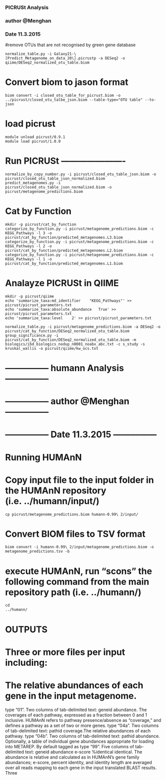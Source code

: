 



 
###############
### PICRUSt Analysis
### author @Menghan 
### Date 11.3.2015 
###############

#remove OTUs that are not recognised by green gene database
```
normalize_table.py -i Galaxy21-\[Predict_Metagenome_on_data_20\].picrustp -a DESeq2 -o qiime/DESeq2_normalized_otu_table.biom
```

# Convert biom to jason format
```
biom convert -i closed_otu_table_for_picrust.biom -o ../picrust/closed_otu_talbe_json.biom --table-type="OTU table" --to-json
```

# load picrust
```
module unload picrust/0.9.1
module load picrust/1.0.0
```
# Run PICRUSt ----------------------
```
normalize_by_copy_number.py -i picrust/closed_otu_table_json.biom -o picrust/closed_otu_table_json_normalized.biom
predict_metagenomes.py -i picrust/closed_otu_table_json_normalized.biom -o picrust/metagenome_predictions.biom
```

# Cat by Function
```
mkdir -p picrust/cat_by_function
categorize_by_function.py -i picrust/metagenome_predictions.biom -c KEGG_Pathways -l 3 -o picrust/cat_by_function/predicted_metagenomes.L3.biom
categorize_by_function.py -i picrust/metagenome_predictions.biom -c KEGG_Pathways -l 2 -o picrust/cat_by_function/predicted_metagenomes.L2.biom
categorize_by_function.py -i picrust/metagenome_predictions.biom -c KEGG_Pathways -l 1 -o picrust/cat_by_function/predicted_metagenomes.L1.biom
```

# Analayze PICRUSt in QIIME
```
mkdir -p picrust/qiime
echo 'summarize_taxa:md_identifier    "KEGG_Pathways"' >> picrust/picrust_parameters.txt
echo 'summarize_taxa:absolute_abundance   True' >> picrust/picrust_parameters.txt
echo 'summarize_taxa:level    2' >> picrust/picrust_parameters.txt

normalize_table.py -i picrust/metagenome_predictions.biom -a DESeq2 -o picrust/cat_by_function/DESeq2_normalized_otu_table.biom
group_significance.py -i picrust/cat_by_function/DESeq2_normalized_otu_table.biom -m biologics/ibd_biologics_nodup_n0001_noabx_abc.txt -c s_study -s kruskal_wallis -o picrust/qiime/kw_ocs.txt
```

###############
# --------------- humann Analysis ---------------
# --------------- author @Menghan ---------------
# --------------- Date 11.3.2015 ---------------
###############

# Running HUMAnN
# Copy input file to the input folder in the HUMAnN repository (i.e. ../humann/input/)
```
cp picrust/metagenome_predictions.biom humann-0.99\ 2/input/
```

# Convert BIOM files to TSV format
```
biom convert -i humann-0.99\ 2/input/metagenome_predictions.biom -o metagenome_predictions.tsv -b
```
# execute HUMAnN, run "scons" the following command from the main repository path (i.e. ../humann/)
```
cd 
../humann/
```

# OUTPUTS
# Three or more files per input including:
# The relative abundances of each gene in the input metagenome. 

type "01". Two columns of tab-delimited text: geneid abundance. The coverages of each pathway, expressed as a fraction between 0 and 1 inclusive. 
HUMAnN refers to pathway presence/absence as "coverage," and defines a pathway as a set of two or more genes. 
type "04a". Two columns of tab-delimited text: pathid coverage.The relative abundances of each pathway.
type "04b". Two columns of tab-delimited text: pathid abundance. Optionally, a table of individual gene abundances appropriate for loading into METAREP. By default tagged as type "99". Five columns of tab-delimited text: geneid abundance e-score %identical identical. The abundance is relative and calculated as in HUMAnN's gene family abundances; e-score, percent identity, and identity length are averaged over all reads mapping to each gene in the input translated BLAST results.
Three






